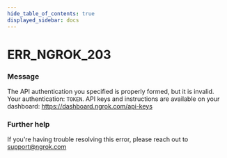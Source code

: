 ```yaml
---
hide_table_of_contents: true
displayed_sidebar: docs
---
```



# ERR_NGROK_203

### Message
The API authentication you specified is properly formed, but it is invalid. Your authentication: `TOKEN`. API keys and instructions are available on your dashboard: https://dashboard.ngrok.com/api-keys

<ErrorDetails error='err_ngrok_203' />


### Further help
If you're having trouble resolving this error, please reach out to [support@ngrok.com](mailto:support@ngrok.com?subject=Help%20with%20ERR_NGROK_203)

